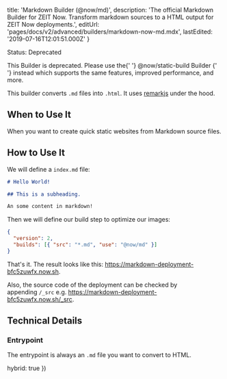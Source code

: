 
  title: 'Markdown Builder (@now/md)',
  description:
    'The official Markdown Builder for ZEIT Now. Transform markdown sources to a HTML output for ZEIT Now deployments.',
  editUrl: 'pages/docs/v2/advanced/builders/markdown-now-md.mdx',
  lastEdited: '2019-07-16T12:01:51.000Z'
}

<Tag>Status: Deprecated</Tag>

<Note warning>
  This Builder is deprecated. Please use the{' '}
  <GenericLink href="/docs/v2/deployments/official-builders/static-build-now-static-build">
    <InlineCode>@now/static-build</InlineCode> Builder
  </GenericLink>{' '}
  instead which supports the same features, improved performance, and more.
</Note>

This builder converts `.md` files into `.html`. It uses [remarkjs](https://github.com/remarkjs/remark) under the hood.

## When to Use It

When you want to create quick static websites from Markdown source files.

## How to Use It

We will define a `index.md` file:

```markdown
# Hello World!

## This is a subheading.

An some content in markdown!
```

Then we will define our build step to optimize our images:

```json
{
  "version": 2,
  "builds": [{ "src": "*.md", "use": "@now/md" }]
}
```

That's it. The result looks like this: <https://markdown-deployment-bfc5zuwfx.now.sh>.

Also, the source code of the deployment can be checked by appending `/_src` e.g. <https://markdown-deployment-bfc5zuwfx.now.sh/_src>.

## Technical Details

### Entrypoint

The entrypoint is always an `.md` file you want to convert to HTML.

  hybrid: true
})
